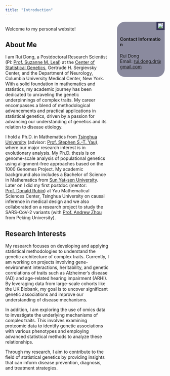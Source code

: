 ```yaml
---
title: "Introduction"
---
```


:::: {style="display: flex;"}

::: {.column width="65%"}

Welcome to my personal website!

## About Me

I am Rui Dong, a Postdoctoral Research Scientist (PI: [Prof. Suzanne M. Leal](https://www.neurology.columbia.edu/profile/suzanne-m-leal-phd)) at the [Center of Statistical Genetics](https://www.neurology.columbia.edu/research/research-centers-and-programs/center-statistical-genetics#:~:text=We%20are%20a%20group%20of,statistical%20genetics%20and%20genetic%20epidemiology.), Gertrude H. Sergievsky Center, and the Department of Neurology, Columbia University Medical Center, New York. With a solid foundation in mathematics and statistics, my academic journey has been dedicated to unraveling the genetic underpinnings of complex traits. My career encompasses a blend of methodological advancements and practical applications in statistical genetics, driven by a passion for advancing our understanding of genetics and its relation to disease etiology.

I hold a Ph.D. in Mathematics from [Tsinghua University](https://www.tsinghua.edu.cn/en/) (advisor: [Prof. Stephen S.-T. Yau](http://homepages.math.uic.edu/~yau/)), where our major research interest is in evolutionary analysis. My Ph.D. thesis is on genome-scale analysis of populational genetics using alignment-free approaches based on the 1000 Genomes Project. My academic background also includes a Bachelor of Science in Mathematics from [Sun Yat-sen University](https://www.sysu.edu.cn/sysuen/). Later on I did my first postdoc (mentor: [Prof. Donald Rubin](https://statistics.fas.harvard.edu/people/donald-b-rubin)) at Yau Mathematical Sciences Center, Tsinghua University on causal inference in medical design and we also collaborated on a research project to study the SARS-CoV-2 variants (with [Prof. Andrew Zhou](http://faculty.washington.edu/azhou/) from Peking University).

## Research Interests

My research focuses on developing and applying statistical methodologies to understand the genetic architecture of complex traits. Currently, I am working on projects involving gene-environment interactions, heritability, and genetic correlations of traits such as Alzheimer’s disease (AD) and age-related hearing impairment (ARHI). By leveraging data from large-scale cohorts like the UK Biobank, my goal is to uncover significant genetic associations and improve our understanding of disease mechanisms.

In addition, I am exploring the use of omics data to investigate the underlying mechanisms of complex traits. This involves examining proteomic data to identify genetic associations with various phenotypes and employing advanced statistical methods to analyze these relationships.

Through my research, I aim to contribute to the field of statistical genetics by providing insights that can inform disease prevention, diagnosis, and treatment strategies.


:::

::: {.column width="5%"}
\
<!-- empty column for spacing reasons -->
:::

::: {.column width="30%"}

```{=html}
<img src="images/headshot.jpg", style="border: 5px solid #333355;float:right;">

```


```{=html}
<div style="border-radius: 25px;background: #33335590;padding: 10px;">
<br/>
<h4 style=
word-break:break-all;"> Contact Information</h4>
<p style="size:8px;word-break:break-all;">
Rui Dong
<br/>
Email: <a href="mailto:rui.dong.dr@gmail.com">rui.dong.dr@gmail.com</a></p>
</div>
```

:::

::::